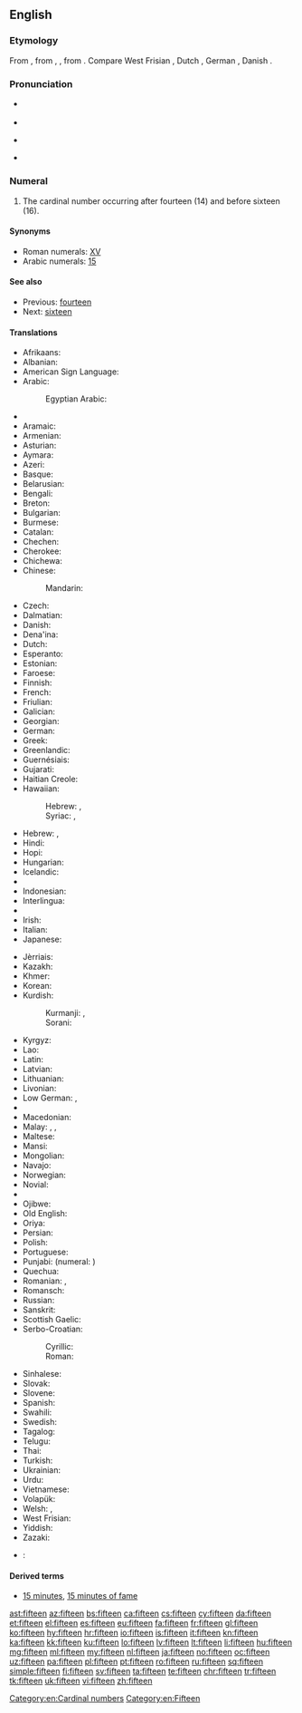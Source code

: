 ==English==

===Etymology===
From {{etyl|enm|en}}, from {{etyl|ang|en}} {{term/t|ang|fīftīene}}, {{term/t|ang|fīftēne}}, from {{etyl|gem-pro|en}} {{term/t|gem-pro|*fimftehun}}. Compare West Frisian {{term|fyftjin|lang=fy}}, Dutch {{term|vijftien|lang=nl}}, German {{term|fünfzehn|lang=de}}, Danish {{term|femten|lang=da}}.

===Pronunciation===
* {{qualifier|next word stressed near the first syllable}}
*: {{a|UK|US}} {{IPA|/ˈfɪf.tiːn/}}
* {{audio|en-us-fifteen.ogg|Audio (US)}}
* {{qualifier|next word stressed after the first syllable}}
*: {{a|UK|US}} {{IPA|/fɪfˈtiːn/}}
* {{rhymes|iːn}}

===Numeral===
{{head|en|numeral|cardinal||ordinal|fifteenth}}

# The cardinal number occurring after fourteen (14) and before sixteen (16).

====Synonyms====
* Roman numerals: [[XV]]
* Arabic numerals: [[15]]

====See also====
* Previous: [[fourteen]]
* Next: [[sixteen]]

====Translations====
{{trans-top|cardinal number}}
* Afrikaans: {{t|af|vyftien}}
* Albanian: {{t|sq|pesëmbëdhjetë}}
* American Sign Language: {{t-image|ase|LSQ 15.jpg|35px|OpenB@Side-PalmBack Flatten}}
* Arabic: {{t|ar|خمسة عشر|tr=xámsat ʿášar}}
*: Egyptian Arabic: {{t|arz|خمستاشر|tr=xamastāšar|sc=Arab}}
* {{trreq|an}}
* Aramaic:
* Armenian: {{t+|hy|տասնհինգ}}
* Asturian: {{t+|ast|quince}}
* Aymara: {{t|ay|tunka phisqani}}
* Azeri: {{t+|az|on beş}}
* Basque: {{t+|eu|hamabost}}
* Belarusian: {{t|be|пятнаццаць|tr=pjatnáccacʹ|sc=Cyrl}}
* Bengali: {{t|bn|পনেরো|tr=pônero}}
* Breton: {{t+|br|pemzek}}
* Bulgarian: {{t+|bg|петнадесет|tr=petnadeset}}
* Burmese: {{t|my|ဆယ့်ငါး|tr=hsè.nga:|sc=Mymr}}
* Catalan: {{t+|ca|quinze}}
* Chechen: {{t|ce|пхийтта|tr=pxiytta}}
* Cherokee: {{t|chr|ᏍᎩᎦᏚ|tr=sgigadu|sc=Cher}}
* Chichewa: {{t|ny|khumi n'zisanu}}
* Chinese:
*: Mandarin: {{t+|cmn|十五|tr=shíwǔ}}
* Czech: {{t+|cs|patnáct}}
* Dalmatian: {{t|dlm|čonco}}
* Danish: {{t+|da|femten}}
* Dena'ina: {{t|tfn|ch'qilu beq'di}}
* Dutch: {{t+|nl|vijftien|f}}
* Esperanto: {{t|eo|dek kvin}}
* Estonian: {{t+|et|viisteist}}
* Faroese: {{t|fo|fimtan}}
* Finnish: {{t+|fi|viisitoista}}
* French: {{t+|fr|quinze|m}}
* Friulian: {{t|fur|cuindis}}
* Galician: {{t+|gl|quince}}
* Georgian: {{t|ka|თხუთმეტი|sc=Geor}}
* German: {{t+|de|fünfzehn}}
* Greek: {{t+|el|δεκαπέντε|tr=dekapénte}}
* Greenlandic: {{t|kl|aqqaniq-tallimat}}
* Guernésiais: {{t|roa-grn|tchinze}}
* Gujarati: {{t+|gu|પંદર|tr=paṃdar|sc=Gujr}}
* Haitian Creole: {{t|ht|kenz}}
* Hawaiian: {{t|haw|ʻumikūmālima}}
*: Hebrew: {{t|haw|חמשעסר|m|tr=khamsha‘sar|sc=Hebr}}, {{t|haw|חמשעסרא|f|tr=khamsha‘esrē|sc=Hebr}}
*: Syriac: {{t|haw|ܚܡܫܥܣܪ|m|tr=khamsha‘sar|sc=Syrc}}, {{t|haw|ܚܡܫܥܣܪܐ|f|tr=khamsha‘esrē|sc=Syrc}}
* Hebrew: {{t|he|חמש עשרה|alt=חֲמֵשׁ־עֶשְׂרֵה|tr=khamesh esre|f}} {{qualifier|used in counting}}, {{t|he|חמישה עשר|alt=חֲמִשָּׁה־עָשָׂר|tr=khamisha asar|m}}
* Hindi: {{t+|hi|पंद्रह|tr=pa.ndrah|m}}
* Hopi: {{t|hop|pakwt niikyang tsivot siikya’ta}}
* Hungarian: {{t+|hu|tizenöt}}
* Icelandic: {{t+|is|fimmtán}}
* {{trreq|io}}
* Indonesian: {{t|id|lima belas}}
* Interlingua: {{t|ia|dece-cinque}}
* {{trreq|ie}}
* Irish: {{t+|ga|cúig déag}}
* Italian: {{t+|it|quindici|m}}
* Japanese: {{t+|ja|十五|tr=じゅうご, jū-go}}
{{trans-mid}}
* Jèrriais: {{t|roa-jer|tchînze}}
* Kazakh: {{t|kk|он бес|tr=on bes|sc=Cyrl}}
* Khmer: {{t|km|ដប់ប្រាំ|tr=dop pram}}
* Korean: {{t+|ko|열다섯|tr=yeoldaseot}}
* Kurdish:
*: Kurmanji: {{t+|ku|pazde}}, {{t+|ku|pazdeh}}
*: Sorani: {{t|ku|پانزه}}
* Kyrgyz: {{t|ky|он беш|tr=on beş|sc=Cyrl}}
* Lao: {{t|lo|ສິບຫ້າ|sc=Laoo}}
* Latin: {{t+|la|quīndecim}}
* Latvian: {{t+|lv|piecpadsmit}}
* Lithuanian: {{t+|lt|penkiolika}}
* Livonian: {{t|liv|vīžtuoistõn}}
* Low German: {{t+|nds|föffteihn}}, {{t+|nds|foffteihn}}
* {{trreq|lb}}
* Macedonian: {{t|mk|петнаесет|tr=petnáeset}}
* Malay: {{t|ms|lima belas}}, {{t|ms|sepuluh lima}}, {{t|ms|satu puluh lima}}
* Maltese: {{t|mt|ħmistax}}
* Mansi: {{t|mns|атхуйплов|tr=atxujplow}}
* Mongolian: {{t|mn|арван тав‎|sc=Cyrl}}
* Navajo: {{t|nv|ashdlaʼáadah}}
* Norwegian: {{t+|no|femten}}
* Novial: {{t|nov|dek-sink}}
* {{trreq|oc}}
* Ojibwe: {{t|oj|ashi-naanan}}
* Old English: {{t|ang|fīftīene}}
* Oriya: {{t|or|ପନ୍ଦର|tr=pandara|sc=Orya}}
* Persian: {{t+|fa|پانزده|tr=pænzdah}}
* Polish: {{t+|pl|piętnaście}}
* Portuguese: {{t+|pt|quinze}}
* Punjabi: {{t|pa|ਪੰਦਰਾਂ|tr=paṅdrāṅ|sc=Guru}} (numeral: {{t|pa|੧੫}})
* Quechua: {{t|qu|chunka pichqayuq}}
* Romanian: {{t+|ro|cincisprezece}}, {{t|ro|cinșpe}} {{qualifier|informal}}
* Romansch: {{t|rm|quindesch}}
* Russian: {{t+|ru|пятнадцать|tr=pjatnádcatʹ}}
* Sanskrit: {{t|sa|पञ्चदश|tr=páñcadaśa}}
* Scottish Gaelic: {{t|gd|còig}} {{t|gd|deug}}
* Serbo-Croatian:
*: Cyrillic: {{t|sh|петнаест}}
*: Roman: {{t|sh|petnaest}}
* Sinhalese: {{t|si|පහළොව|tr=pahalova}}
* Slovak: {{t|sk|pätnásť}}
* Slovene: {{t+|sl|petnajst}}
* Spanish: {{t+|es|quince|m}}
* Swahili: {{t|sw|kumi na tano}}
* Swedish: {{t+|sv|femton}}
* Tagalog: {{t+|tl|labinlima}}
* Telugu: {{t+|te|పదిహేను|tr=padihēnu}}
* Thai: {{t|th|สิบห้า|tr=sìp hâa|sc=Thai}}
* Turkish: {{t+|tr|on beş}}
* Ukrainian: {{t+|uk|п'ятнадцять|tr=pʺjatnádcjatʹ|sc=Cyrl}}
* Urdu: {{t|ur|پندرہ|tr=pandrah}}
* Vietnamese: {{t+|vi|mười lăm}}
* Volapük: {{t|vo|deglul}}
* Welsh: {{t+|cy|pymtheg}} {{qualifier|vigesimal, traditional}}, {{t+|cy|un deg pump}} {{qualifier|decimal}}
* West Frisian: {{t+|fy|fyftjin}}
* Yiddish: {{t|yi|פֿופֿצן|tr=fuftsn|sc=Hebr}}
* Zazaki: {{t|zza|pances}}
{{trans-bottom}}

{{checktrans-top}}
* {{ttbc|sh}}: {{t|sh|petnest}}
{{trans-bottom}}

====Derived terms====
* [[15 minutes]], [[15 minutes of fame]]

[[Category:en:Cardinal numbers]]
[[Category:en:Fifteen]]

[[ast:fifteen]]
[[az:fifteen]]
[[bs:fifteen]]
[[ca:fifteen]]
[[cs:fifteen]]
[[cy:fifteen]]
[[da:fifteen]]
[[et:fifteen]]
[[el:fifteen]]
[[es:fifteen]]
[[eu:fifteen]]
[[fa:fifteen]]
[[fr:fifteen]]
[[gl:fifteen]]
[[ko:fifteen]]
[[hy:fifteen]]
[[hr:fifteen]]
[[io:fifteen]]
[[is:fifteen]]
[[it:fifteen]]
[[kn:fifteen]]
[[ka:fifteen]]
[[kk:fifteen]]
[[ku:fifteen]]
[[lo:fifteen]]
[[lv:fifteen]]
[[lt:fifteen]]
[[li:fifteen]]
[[hu:fifteen]]
[[mg:fifteen]]
[[ml:fifteen]]
[[my:fifteen]]
[[nl:fifteen]]
[[ja:fifteen]]
[[no:fifteen]]
[[oc:fifteen]]
[[uz:fifteen]]
[[pa:fifteen]]
[[pl:fifteen]]
[[pt:fifteen]]
[[ro:fifteen]]
[[ru:fifteen]]
[[sq:fifteen]]
[[simple:fifteen]]
[[fi:fifteen]]
[[sv:fifteen]]
[[ta:fifteen]]
[[te:fifteen]]
[[chr:fifteen]]
[[tr:fifteen]]
[[tk:fifteen]]
[[uk:fifteen]]
[[vi:fifteen]]
[[zh:fifteen]]